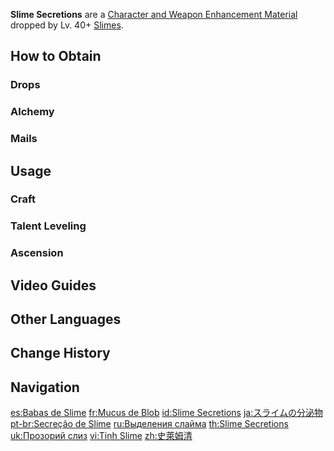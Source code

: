 {{Item Infobox
|id           = 112003
|image        = Item Slime Secretions.png
|type         = Character and Weapon Enhancement Materials
|group        = Slime Slimes
|group2       = General Enemy Drops
|invCategory  = Character Development Items
|quality      = 2
|description  = Mildly purified slime secretions. Harmful to the skin. Please avoid direct exposure.
|source1      = Dropped by Lv. 40+ [[Slimes]]
|source2      = [[Alchemy]]
}}
'''Slime Secretions''' are a [[Character and Weapon Enhancement Material]] dropped by Lv. 40+ [[Slimes]].

==How to Obtain==
===Drops===
{{Dropped By|level=40}}

===Alchemy===
{{Recipe
|type = Crafting
|Slime Condensate = 3
|Mora = 25
|sort = Slime Condensate;Mora
}}

===Mails===
{{Mail Attachments by Category List}}

==Usage==
===Craft===
{{Craft Usage}}

===Talent Leveling===
{{Talent Leveling Usage}}

===Ascension===
{{Ascension Usage}}

==Video Guides==
{{EVT
|video1   = https://youtu.be/WygaIgDClwY
|caption1 = Liyue Region Farm Guide (250 total)
}}

==Other Languages==
{{Other Languages
|en      = Slime Secretions
|zhs     = 史莱姆清
|zhs_rm  = Shǐláimǔ Qīng
|zht     = 史萊姆清
|zht_rm  = Shǐláimǔ Qīng
|zh_tl   = Clear Slime
|ja      = スライムの分泌物
|ja_rm   = Suraimu no Bunpitsubutsu
|ja_tl   = Slime Secretions
|ko      = 슬라임청
|ko_rm   = Seullaim-cheong
|ko_tl   = Slime Syrup
|es      = Babas de Slime
|es_tl   = Slime Drool
|fr      = Mucus de Blob
|fr_tl   = {{lex|Slime|fr}}'s Mucus
|ru      = Выделения слайма
|ru_tl   = Slime Secretions
|th      = Slime Secretions
|vi      = Tinh Slime
|vi_tl   = 
|de      = Schleimkondensat
|de_tl   = Slime Condensate
|de_note = The German translation switches the names of [[Slime Condensate]] and Slime Secretions.
|id      = Slime Secretions
|pt      = Secreção de Slime
|pt_tl   = Slime Secretion
|tr      = Bodurlop Salgıları
|tr_tl   = 
|it      = Secrezioni di Melmoso
|it_tl   = {{Lex|Slime|it}}'s Secretions
}}

==Change History==
{{Change History|1.0}}

==Navigation ==
{{Development Item Navbox|Character and Weapon Enhancement Materials}}

[[es:Babas de Slime]]
[[fr:Mucus de Blob]]
[[id:Slime Secretions]]
[[ja:スライムの分泌物]]
[[pt-br:Secreção de Slime]]
[[ru:Выделения слайма]]
[[th:Slime Secretions]]
[[uk:Прозорий слиз]]
[[vi:Tinh Slime]]
[[zh:史萊姆清]]